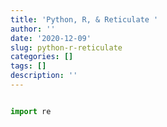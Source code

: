 ```yaml
---
title: 'Python, R, & Reticulate '
author: ''
date: '2020-12-09'
slug: python-r-reticulate
categories: []
tags: []
description: ''
---
```


```R

```

```python
import re

```

```R
```

```R
```